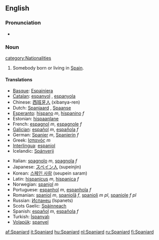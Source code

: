 ==English==

===Pronunciation===
*{{audio|en-us-Spaniard.ogg|Audio (US)}}


===Noun===
{{en-noun}}
[[category:Nationalities]]

# Somebody born or living in [[w:Spain|Spain]].

====Translations====
{{top}}
*[[Basque]]: [[Espainiera]]
*[[Catalan]]: [[espanyol]] {{m}}, [[espanyola]] {{f}}
*Chinese: [[西班牙人]] (xibanya-ren)
*Dutch: [[Spanjaard]] {{m}}, [[Spaanse]] {{f}}
*[[Esperanto]]: [[hispano]] ''m'', [[hispanino]] ''f''
*Estonian: [[hispaanlane]]
*French: [[espagnol]] ''m'', [[espagnole]] ''f''
*[[Galician]]: [[español]] ''m'', [[española]] ''f''
*German: [[Spanier]] ''m'', [[Spanierin]] ''f''
*Greek: [[Ισπανός]] ''m''
*[[Interlingua]]: [[espaniol]]
*Icelandic: [[Spánverji]] {{m}}
{{mid}}
*Italian: [[spagnolo]] ''m'', [[spagnola]] ''f''
*Japanese: [[スペイン人]] (supeinjin)
*Korean: [[스페인 사람]] (seupein saram)
*Latin: [[hispanicus]] ''m'', [[hispanica]] ''f''
*Norwegian: [[spanjol]] ''m''
*Portuguese: [[espanhol]] ''m'', [[espanhola]] ''f''
*Romanian: [[spaniol]] ''m'', [[spaniolă]] ''f'', [[spanioli]] ''m pl'', [[spaniole]] ''f pl''
*Russian: [[Испанец]] (Ispanets)
*Scots Gaelic: [[Spàinneach]] {{m}}
*Spanish: [[español]] ''m'', [[española]] ''f''
*Turkish: [[İspanyalı]]
*[[Volapük]]: [[spanyel]]
{{bottom}}

[[af:Spaniard]]
[[it:Spaniard]]
[[hu:Spaniard]]
[[nl:Spaniard]]
[[ru:Spaniard]]
[[fi:Spaniard]]
